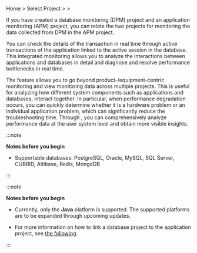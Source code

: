 Home &gt; Select Project &gt; <Cmdname sid="side_management" className="uitext" /> &gt; <Cmdname sid="side_correlatedProjectManagement" className="uitext" />

If you have created a database monitoring (DPM) project and an application monitoring (APM) project, you can relate the two projects for monitoring the data collected from DPM in the APM project.

<InDoc product="postgresql,oracle,oracle-pro,mysql">

You can check the details of the transaction in real time through active transactions of the application linked to the active session in the database. This integrated monitoring allows you to analyze the interactions between applications and databases in detail and diagnose and resolve performance bottlenecks in real time.

</InDoc>

<InDoc product="java,php,python,nodejs,dotnet,golang"><ImgLang img="linked-project-management.png" desc="Correlated Project Management" /></InDoc>

<InDoc product="postgresql,oracle,oracle-pro,mysql"><ImgLang img="db-linked-project-management.png" desc="Correlated Project Management" /></InDoc>

The <Cmdname sid="side_correlatedProjectManagement" className="uitext" /> feature allows you to go beyond product-/equipment-centric monitoring and view monitoring data across multiple projects. This is useful for analyzing how different system components such as applications and databases, interact together. In particular, when performance degradation occurs, you can quickly determine whether it is a hardware problem or an individual application problem, which can significantly reduce the troubleshooting time. Through <Cmdname sid="side_correlatedProjectManagement" className="uitext" />, you can comprehensively analyze performance data at the user system level and obtain more visible insights.

<InDoc product="java,php,python,nodejs,dotnet,golang">

:::note

**Notes before you begin**

- Supportable databases: PostgreSQL, Oracle, MySQL, SQL Server, CUBRID, Altibase, Redis, MongoDB

:::

</InDoc>

<InDoc product="postgresql,oracle,oracle-pro,mysql">

:::note

**Notes before you begin**

- Currently, only the **Java** platform is supported. The supported platforms are to be expanded through upcoming updates.

- For more information on how to link a database project to the application project, see [the following](../java/linked-projects).

:::

</InDoc>
